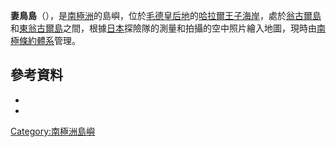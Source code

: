 {{coord|69|0|S|39|32|E|source:GNIS|display=title}}

'''妻鳥島'''（{{lang-en|Mendori Island}}），是[[南極洲|南極洲]]的島嶼，位於[[毛德皇后地|毛德皇后地]]的[[哈拉爾王子海岸|哈拉爾王子海岸]]，處於[[翁古爾島|翁古爾島]]和[[東翁古爾島|東翁古爾島]]之間，根據[[日本|日本]]探險隊的測量和拍攝的空中照片繪入地圖，現時由[[南極條約體系|南極條約體系]]管理。

==參考資料==
*{{cite gnis | type = antarid | id = 9852| name = Mendori Island | accessdate = 2013-09-18}}
*{{usgs-gazetteer|id=9852}}

{{Antarctica-geo-stub}}
[[Category:南極洲島嶼|Category:南極洲島嶼]]